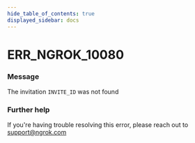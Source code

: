 ```yaml
---
hide_table_of_contents: true
displayed_sidebar: docs
---
```



# ERR_NGROK_10080

### Message

The invitation `INVITE_ID` was not found

<ErrorDetails error="err_ngrok_10080" />

### Further help

If you're having trouble resolving this error, please reach out to [support@ngrok.com](mailto:support@ngrok.com?subject=Help%20with%20ERR_NGROK_10080)

